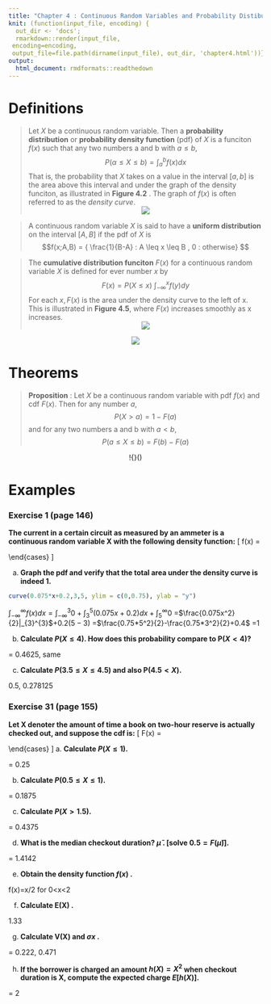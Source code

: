 ```yaml
---
title: "Chapter 4 : Continuous Random Variables and Probability Distibutions"
knit: (function(input_file, encoding) {
  out_dir <- 'docs';
  rmarkdown::render(input_file,
 encoding=encoding,
 output_file=file.path(dirname(input_file), out_dir, 'chapter4.html'))})
output: 
  html_document: rmdformats::readthedown
---
```


# Definitions

> Let $X$ be a continuous random variable. Then a **probability distribution** or **probability density function** (pdf) of $X$ is a funciton $f(x)$ such that any two numbers a and b with $a\leq b$, $$P(\alpha \leq X \leq b) = \int_{a}^{b} f(x) dx$$ That is, the probability that $X$ takes on a value in the interval $[a,b]$ is the area above this interval and under the graph of the density funciton, as illustrated in **Figure 4.2** . The graph of $f(x)$ is often referred to as the *density curve*.  
<center>
![](img/fig4.2.png)
</center>

> A continuous random variable $X$ is said to have a **uniform distribution** on the interval $[A,B]$ if the pdf of $X$ is $$f(x;A,B) = { \frac{1}{B-A} : A \leq x \leq B , 0 : otherwise} $$

> The **cumulative distribution funciton** $F(x)$ for a continuous random variable $X$ is defined for ever number $x$ by $$F(x) = P(X \leq x ) \ \int_{- \infty}^{x} f(y)dy $$ For each $x, F(x)$ is the area under the density curve to the left of x. This is illustrated in **Figure 4.5**, where $F(x)$ increases smoothly as x increases. 
<center>
![](img/fig4.5.png)
</center>

<center>
![](img/fig4.6and7.png)
</center>

# Theorems

> **Proposition** : Let $X$ be a continuous random variable with pdf $f(x)$ and cdf $F(x)$. Then for any number $a$, $$P(X>a)=1-F(a)$$ and for any two numbers a and b with $a<b$, $$P(a \leq X \leq b) = F(b)-F(a)$$

<center>
!{}()
</center>


# Examples

### Exercise 1 (page 146)
**The current in a certain circuit as measured by an ammeter is a continuous random variable X with the following density function:** 
\[ 
f(x) = \begin{cases}
      0.75x +0.2 & 3\leq x\leq 5 \\
      0 &\text{otherwise}\
   \end{cases}
\]

a. **Graph the pdf and verify that the total area under the density curve is indeed 1.** 
```r
curve(0.075*x+0.2,3,5, ylim = c(0,0.75), ylab = "y")
```

$\int_{-\infty}^{\infty}f(x)dx=\int_{-\infty}^{3}0+\int_{3}^{5}(0.075x+0.2)dx+\int_{5}^{\infty}0$
=$\frac{0.075x^2}{2}|_{3}^{3}$+$0.2(5-3)$
=$\frac{0.75*5^2}{2}-\frac{0.75*3^2}{2}+0.4$
=1

b. **Calculate $P(X\leq 4)$. How does this probability compare to P($X<4$)?**

= 0.4625, same

c. **Calculate $P(3.5\leq X\leq 4.5)$ and also P($4.5<X$).**

0.5, 0.278125
 
### Exercise 31 (page 155)
**Let X denoter the amount of time a book on two-hour reserve is actually checked out, and suppose the cdf is:** 
\[ 
F(x) = \begin{cases}
      0 & x<0 \\
      \frac{x^2}{4} &0\leq x<2\\
      1 & 2\leq x\
   \end{cases}
\]
a. **Calculate $P(X\leq1)$.**

= 0.25

b. **Calculate $P(0.5\leq X\leq1)$.**

= 0.1875

c. **Calculate $P(X>1.5)$.**

= 0.4375

d. **What is the median checkout duration? $\widetilde{\mu}$ . [solve $0.5=F(\widetilde{\mu})$].**

= 1.4142

e. **Obtain the density function $f(x)$ .**

f(x)=x/2 for 0<x<2

f. **Calculate E(X) .**

1.33

g. **Calculate V(X) and $\sigma x$ .**

= 0.222, 0.471

h. **If the borrower is charged an amount $h(X)=X^2$ when checkout duration is X, compute the expected charge $E[h(X)]$.**

= 2


